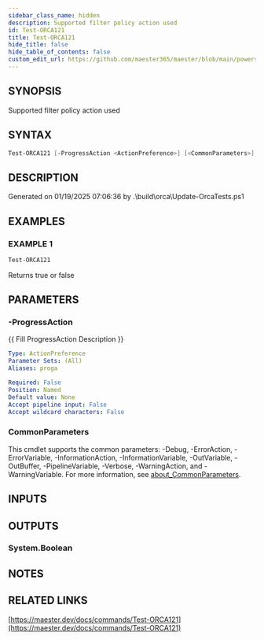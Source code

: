 ```yaml
---
sidebar_class_name: hidden
description: Supported filter policy action used
id: Test-ORCA121
title: Test-ORCA121
hide_title: false
hide_table_of_contents: false
custom_edit_url: https://github.com/maester365/maester/blob/main/powershell/public/Test-ORCA121.ps1
---
```


## SYNOPSIS

Supported filter policy action used

## SYNTAX

```powershell
Test-ORCA121 [-ProgressAction <ActionPreference>] [<CommonParameters>]
```

## DESCRIPTION

Generated on 01/19/2025 07:06:36 by .\build\orca\Update-OrcaTests.ps1

## EXAMPLES

### EXAMPLE 1

```powershell
Test-ORCA121
```

Returns true or false

## PARAMETERS

### -ProgressAction

\{\{ Fill ProgressAction Description \}\}

```yaml
Type: ActionPreference
Parameter Sets: (All)
Aliases: proga

Required: False
Position: Named
Default value: None
Accept pipeline input: False
Accept wildcard characters: False
```

### CommonParameters

This cmdlet supports the common parameters: -Debug, -ErrorAction, -ErrorVariable, -InformationAction, -InformationVariable, -OutVariable, -OutBuffer, -PipelineVariable, -Verbose, -WarningAction, and -WarningVariable. For more information, see [about_CommonParameters](http://go.microsoft.com/fwlink/?LinkID=113216).

## INPUTS

## OUTPUTS

### System.Boolean

## NOTES

## RELATED LINKS

[https://maester.dev/docs/commands/Test-ORCA121](https://maester.dev/docs/commands/Test-ORCA121)
